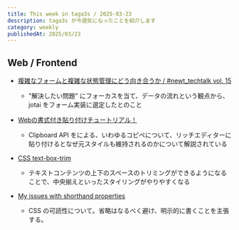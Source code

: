 ```yaml
---
title: This week in taga3s / 2025-03-23
description: taga3s が今週気になったことを紹介します
category: weekly
publishedAt: 2025/03/23
---
```


## Web / Frontend
- [複雑なフォームと複雑な状態管理にどう向き合うか / #newt_techtalk vol. 15](https://speakerdeck.com/izumin5210/number-newt-techtalk-vol-15)
  - "解決したい問題" にフォーカスを当て、データの流れという観点から、jotai をフォーム実装に選定したとのこと

- [Webの書式付き貼り付けチュートリアル！](https://zenn.dev/cybozu_frontend/articles/46a7223f3b48f1)
  - Clipboard API をによる、いわゆるコピペについて、リッチエディターに貼り付けるとなぜ元スタイルも維持されるのかについて解説されている

- [CSS text-box-trim](https://developer.chrome.com/blog/css-text-box-trim?hl=ja)
  - テキストコンテンツの上下のスペースのトリミングができるようになることで、中央揃えといったスタイリングがやりやすくなる

- [My issues with shorthand properties](https://www.havardbrynjulfsen.design/writing/thoughts/my-issues-with-shorthand-properties/)
  - CSS の可読性について。省略はなるべく避け、明示的に書くことを主張する。


